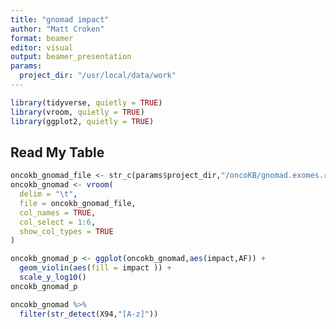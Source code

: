 ```yaml
---
title: "gnomad impact"
author: "Matt Croken"
format: beamer
editor: visual
output: beamer_presentation
params:
  project_dir: "/usr/local/data/work"
---
```


```r
library(tidyverse, quietly = TRUE)
library(vroom, quietly = TRUE)
library(ggplot2, quietly = TRUE)
```

## Read My Table

```r
oncokb_gnomad_file <- str_c(params$project_dir,"/oncoKB/gnomad.exomes.r2.1.1.sites.oncokb.plot.tbl.gz")
oncokb_gnomad <- vroom(
  delim = "\t",
  file = oncokb_gnomad_file,
  col_names = TRUE,
  col_select = 1:6,
  show_col_types = TRUE
)
```

```r
oncokb_gnomad_p <- ggplot(oncokb_gnomad,aes(impact,AF)) +
  geom_violin(aes(fill = impact )) +
  scale_y_log10()
oncokb_gnomad_p
```

```r
oncokb_gnomad %>%
  filter(str_detect(X94,"[A-z]"))
```
